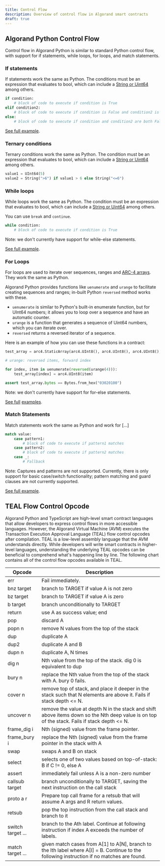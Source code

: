 ```yaml
---
title: Control Flow
description: Overview of control flow in Algorand smart contracts
draft: true
---
```


## Algorand Python Control Flow

Control flow in Algorand Python is similar to standard Python control flow, with support for if statements, while loops, for loops, and match statements.

### If statements

If statements work the same as Python. The conditions must be an expression that evaluates to bool, which can include a [String or Uint64](https://algorandfoundation.github.io/puya/lg-types.html) among others.

```python
if condition:
    # block of code to execute if condition is True
elif condition2:
    # block of code to execute if condition is False and condition2 is True
else:
    # block of code to execute if condition and condition2 are both False
```

[See full example](https://github.com/algorandfoundation/puya/blob/main/test_cases/simplish/contract.py).

### Ternary conditions

Ternary conditions work the same as Python. The condition must be an expression that evaluates to bool, which can include a [String or Uint64](https://algorandfoundation.github.io/puya/lg-types.html) among others.

```python
value1 = UInt64(5)
value2 = String(">6") if value1 > 6 else String("<=6")
```

### While loops

While loops work the same as Python. The condition must be an expression that evaluates to bool, which can include a [String or Uint64](https://algorandfoundation.github.io/puya/lg-types.html) among others.

You can use `break` and `continue`.

```python
while condition:
    # block of code to execute if condition is True
```

Note: we don't currently have support for while-else statements.

[See full example](https://github.com/algorandfoundation/puya/blob/main/test_cases/unssa/contract.py#L32-L83).

### For Loops

For loops are used to iterate over sequences, ranges and [ARC-4 arrays](https://algorandfoundation.github.io/puya/lg-arc4.html). They work the same as Python.

Algorand Python provides functions like `uenumerate` and `urange` to facilitate creating sequences and ranges; in-built Python `reversed` method works with these.

-   `uenumerate` is similar to Python's built-in enumerate function, but for UInt64 numbers; it allows you to loop over a sequence and have an automatic counter.
-   `urange` is a function that generates a sequence of Uint64 numbers, which you can iterate over.
-   `reversed` returns a reversed iterator of a sequence.

Here is an example of how you can use these functions in a contract:

```python
test_array = arc4.StaticArray(arc4.UInt8(), arc4.UInt8(), arc4.UInt8(), arc4.UInt8())

# urange: reversed items, forward index

for index, item in uenumerate(reversed(urange(4))):
    test_array[index] = arc4.UInt8(item)

assert test_array.bytes == Bytes.from_hex("03020100")
```

Note: we don't currently have support for for-else statements.

[See full](https://github.com/algorandfoundation/puya/blob/main/test_cases/reversed_iteration/contract.py) [examples](https://github.com/algorandfoundation/puya/blob/main/test_cases/nested_loops/contract.py).

### Match Statements

Match statements work the same as Python and work for [...]

```python
match value:
    case pattern1:
        # block of code to execute if pattern1 matches
    case pattern2:
        # block of code to execute if pattern2 matches
    case _:
        # Fallback
```

Note: Captures and patterns are not supported. Currently, there is only support for basic case/switch functionality; pattern matching and guard clauses are not currently supported.

[See full example](https://github.com/algorandfoundation/puya/blob/main/test_cases/match/contract.py).


## TEAL Flow Control Opcode

Algorand Python and TypeScript are high-level smart contract languages that allow developers to express control flows in more accessible languages. However, the Algorand Virtual Machine (AVM) executes the Transaction Execution Approval Language (TEAL) flow control opcodes after compilation. TEAL is a low-level assembly language that the AVM understands directly. While developers will write smart contracts in higher-level languages, understanding the underlying TEAL opcodes can be beneficial to comprehend what's happening line by line. The following chart contains all of the control flow opcodes available in TEAL.

| Opcode | Description | 
|--------|-------------|
| err | Fail immediately. |
| bnz target | branch to TARGET if value A is not zero |
| bz target | branch to TARGET if value A is zero |
| b target | branch unconditionally to TARGET |
| return | use A as success value; end |
| pop | discard A |
| popn n | remove N values from the top of the stack |
| dup | duplicate A |
| dup2 | duplicate A and B |
| dupn n | duplicate A, N times |
| dig n | Nth value from the top of the stack. dig 0 is equivalent to dup |
| bury n | replace the Nth value from the top of the stack with A. bury 0 fails. |
| cover n | remove top of stack, and place it deeper in the stack such that N elements are above it. Fails if stack depth \<= N. |
| uncover n | remove the value at depth N in the stack and shift above items down so the Nth deep value is on top of the stack. Fails if stack depth \<= N. |
| frame_dig i | Nth (signed) value from the frame pointer. |
| frame_bury i | replace the Nth (signed) value from the frame pointer in the stack with A |
| swap | swaps A and B on stack |
| select | selects one of two values based on top-of-stack: B if C != 0, else A |
| assert | immediately fail unless A is a non-zero number |
| callsub target | branch unconditionally to TARGET, saving the next instruction on the call stack |
| proto a r | Prepare top call frame for a retsub that will assume A args and R return values. |
| retsub | pop the top instruction from the call stack and branch to it |
| switch target ... | branch to the Ath label. Continue at following instruction if index A exceeds the number of labels. |
| match target ... | given match cases from A[1] to A[N], branch to the Ith label where A[I] = B. Continue to the following instruction if no matches are found. |